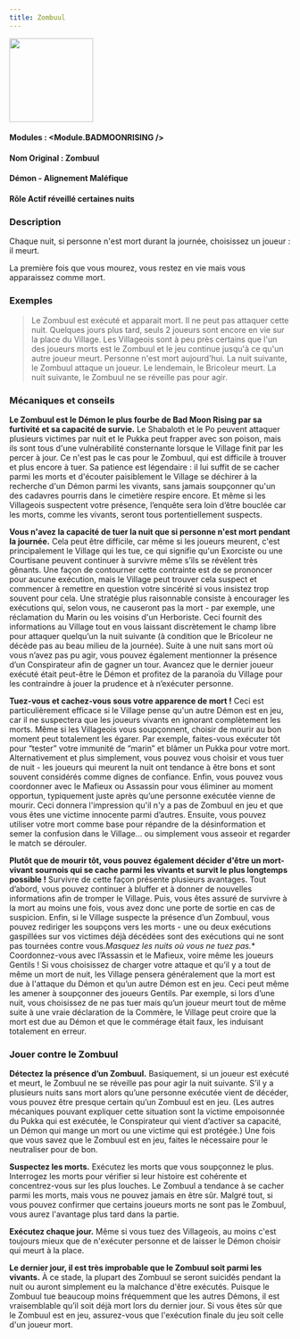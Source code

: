 ```yaml
---
title: Zombuul
---
```



<img src='/img/blood-on-the-clocktower/roles/zombuul.png' height='150' />

#### Modules : <Module.BADMOONRISING />
#### Nom Original : Zombuul
#### Démon - Alignement Maléfique
#### Rôle Actif réveillé certaines nuits

### Description
Chaque nuit, si personne n'est mort durant la journée, choisissez un joueur : il meurt.

La première fois que vous mourez, vous restez en vie mais vous apparaissez comme mort.
 
### Exemples
> Le Zombuul est exécuté et apparait mort. Il ne peut pas attaquer cette nuit. Quelques jours plus tard, seuls 2 joueurs sont encore en vie sur la place du Village. Les Villageois sont à peu près certains que l'un des joueurs morts est le Zombuul et le jeu continue jusqu'à ce qu'un autre joueur meurt.
> Personne n'est mort aujourd'hui. La nuit suivante, le Zombuul attaque un joueur. Le lendemain, le Bricoleur meurt. La nuit suivante, le Zombuul ne se réveille pas pour agir.

### Mécaniques et conseils

**Le Zombuul est le Démon le plus fourbe de Bad Moon Rising par sa furtivité et sa capacité de survie.** Le Shabaloth et le Po peuvent attaquer plusieurs victimes par nuit et le Pukka peut frapper avec son poison, mais ils sont tous d'une vulnérabilité consternante lorsque le Village finit par les percer à jour. Ce n'est pas le cas pour le Zombuul, qui est difficile à trouver et plus encore à tuer. Sa patience est légendaire : il lui suffit de se cacher parmi les morts et d'écouter paisiblement le Village se déchirer à la recherche d'un Démon parmi les vivants, sans jamais soupçonner qu'un des cadavres pourris dans le cimetière respire encore. Et même si les Villageois suspectent votre présence, l’enquête sera loin d’être bouclée car les morts, comme les vivants, seront tous portentiellement suspects.

**Vous n'avez la capacité de tuer la nuit que si personne n'est mort pendant la journée.** Cela peut être difficile, car même si les joueurs meurent, c'est principalement le Village qui les tue, ce qui signifie qu'un Exorciste ou une Courtisane peuvent continuer à survivre même s’ils se révèlent très gênants. Une façon de contourner cette contrainte est de se prononcer pour aucune exécution, mais le Village peut trouver cela suspect et commencer à remettre en question votre sincérité si vous insistez trop souvent pour cela. Une stratégie plus raisonnable consiste à encourager les exécutions qui, selon vous, ne causeront pas la mort - par exemple, une réclamation du Marin ou les voisins d'un Herboriste. Ceci fournit des informations au Village tout en vous laissant discrètement le champ libre pour attaquer quelqu’un la nuit suivante (à condition que le Bricoleur ne décède pas au beau milieu de la journée). Suite à une nuit sans mort où vous n’avez pas pu agir, vous pouvez également mentionner la présence d’un Conspirateur afin de gagner un tour. Avancez que le dernier joueur exécuté était peut-être le Démon et profitez de la paranoïa du Village pour les contraindre à jouer la prudence et à n’exécuter personne.

**Tuez-vous et cachez-vous sous votre apparence de mort !** Ceci est particulièrement efficace si le Village pense qu'un autre Démon est en jeu, car il ne suspectera que les joueurs vivants en ignorant complètement les morts. Même si les Villageois vous soupçonnent, choisir de mourir au bon moment peut totalement les égarer. Par exemple, faites-vous exécuter tôt pour “tester” votre immunité de “marin” et blâmer un Pukka pour votre mort. Alternativement et plus simplement, vous pouvez vous choisir et vous tuer de nuit - les joueurs qui meurent la nuit ont tendance à être bons et sont souvent considérés comme dignes de confiance. Enfin, vous pouvez vous coordonner avec le Mafieux ou Assassin pour vous éliminer au moment opportun, typiquement juste après qu’une personne exécutée vienne de mourir. Ceci donnera l'impression qu'il n'y a pas de Zombuul en jeu et que vous êtes une victime innocente parmi d’autres. Ensuite, vous pouvez utiliser votre mort comme base pour répandre de la désinformation et semer la confusion dans le Village... ou simplement vous asseoir et regarder le match se dérouler.

**Plutôt que de mourir tôt, vous pouvez également décider d'être un mort-vivant sournois qui se cache parmi les vivants et survit le plus longtemps possible !** Survivre de cette façon présente plusieurs avantages. Tout d’abord, vous pouvez continuer à bluffer et à donner de nouvelles informations afin de tromper le Village. Puis, vous êtes assuré de survivre à la mort au moins une fois, vous avez donc une porte de sortie en cas de suspicion. Enfin, si le Village suspecte la présence d’un Zombuul, vous pouvez rediriger les soupçons vers les morts - une ou deux exécutions gaspillées sur vos victimes déjà décédées sont des exécutions qui ne sont pas tournées contre vous.*Masquez les nuits où vous ne tuez pas.** Coordonnez-vous avec l’Assassin et le Mafieux, voire même les joueurs Gentils ! Si vous choisissez de charger votre attaque et qu’il y a tout de même un mort de nuit, les Village pensera généralement que la mort est due à l'attaque du Démon et qu’un autre Démon est en jeu. Ceci peut même les amener à soupçonner des joueurs Gentils. Par exemple, si lors d’une nuit, vous choisissez de ne pas tuer mais qu’un joueur meurt tout de même suite à une vraie déclaration de la Commère, le Village peut croire que la mort est due au Démon et que le commérage était faux, les induisant totalement en erreur.

### Jouer contre le Zombuul
**Détectez la présence d’un Zombuul.** Basiquement, si un joueur est exécuté et meurt, le Zombuul ne se réveille pas pour agir la nuit suivante. S’il y a plusieurs nuits sans mort alors qu’une personne exécutée vient de décéder, vous pouvez être presque certain qu’un Zombuul est en jeu. (Les autres mécaniques pouvant expliquer cette situation sont la victime empoisonnée du Pukka qui est exécutée, le Conspirateur qui vient d’activer sa capacité, un Démon qui mange un mort ou une victime qui est protégée.) Une fois que vous savez que le Zombuul est en jeu, faites le nécessaire pour le neutraliser pour de bon.

**Suspectez les morts.** Exécutez les morts que vous soupçonnez le plus. Interrogez les morts pour vérifier si leur histoire est cohérente et concentrez-vous sur les plus louches. Le Zombuul a tendance à se cacher parmi les morts, mais vous ne pouvez jamais en être sûr. Malgré tout, si vous pouvez confirmer que certains joueurs morts ne sont pas le Zombuul, vous aurez l'avantage plus tard dans la partie.

**Exécutez chaque jour.** Même si vous tuez des Villageois, au moins c'est toujours mieux que de n'exécuter personne et de laisser le Démon choisir qui meurt à la place.

**Le dernier jour, il est très improbable que le Zombuul soit parmi les vivants.** À ce stade, la plupart des Zombuul se seront suicidés pendant la nuit ou auront simplement eu la malchance d'être exécutés. Puisque le Zombuul tue beaucoup moins fréquemment que les autres Démons, il est vraisemblable qu’il soit déjà mort lors du dernier jour. Si vous êtes sûr que le Zombuul est en jeu, assurez-vous que l'exécution finale du jeu soit celle d'un joueur mort.

